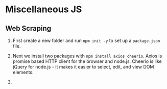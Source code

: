# Miscellaneous JS 

## Web Scraping 

1. First create a new folder and run `npm init -y` to set up a `package.json` file. 

2. Next we install two packages with `npm install axios cheerio`.  Axios is promise based HTTP client for the browser and node.js.  Cheerio is like jQuery for node.js - it makes it easier to select, edit, and view DOM elements.  

3. 